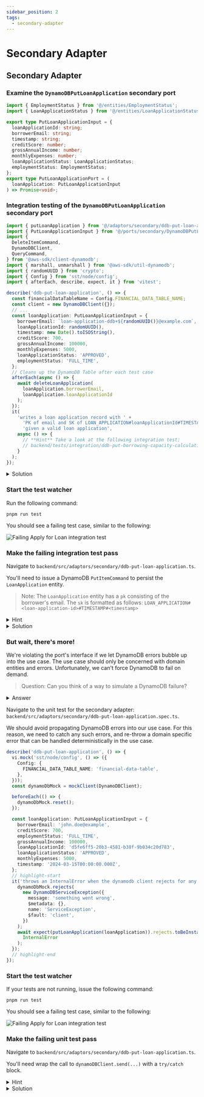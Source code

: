 ```yaml
---
sidebar_position: 2
tags:
  - secondary-adapter
---
```


# Secondary Adapter

## Secondary Adapter

### Examine the `DynamoDBPutLoanApplication` secondary port

```typescript title="backend/src/ports/secondary/DynamoDBPutLoanApplication.ts"
import { EmploymentStatus } from '@/entities/EmploymentStatus';
import { LoanApplicationStatus } from '@/entities/LoanApplicationStatus';

export type PutLoanApplicationInput = {
  loanApplicationId: string;
  borrowerEmail: string;
  timestamp: string;
  creditScore: number;
  grossAnnualIncome: number;
  monthlyExpenses: number;
  loanApplicationStatus: LoanApplicationStatus;
  employmentStatus: EmploymentStatus;
};
export type PutLoanApplicationPort = (
  loanApplication: PutLoanApplicationInput
) => Promise<void>;
```

### Integration testing of the `DynamoDBPutLoanApplication` secondary port

```typescript title="backend/tests/integration/ddb-put-loan-application.spec.ts"
import { putLoanApplication } from '@/adaptors/secondary/ddb-put-loan-application';
import { PutLoanApplicationInput } from '@/ports/secondary/DynamoDBPutLoanApplication';
import {
  DeleteItemCommand,
  DynamoDBClient,
  QueryCommand,
} from '@aws-sdk/client-dynamodb';
import { marshall, unmarshall } from '@aws-sdk/util-dynamodb';
import { randomUUID } from 'crypto';
import { Config } from 'sst/node/config';
import { afterEach, describe, expect, it } from 'vitest';

describe('ddb-put-loan-application', () => {
  const financialDataTableName = Config.FINANCIAL_DATA_TABLE_NAME;
  const client = new DynamoDBClient({});
  // ...
  const loanApplication: PutLoanApplicationInput = {
    borrowerEmail: `loan-application-ddb+${randomUUID()}@example.com`,
    loanApplicationId: randomUUID(),
    timestamp: new Date().toISOString(),
    creditScore: 700,
    grossAnnualIncome: 100000,
    monthlyExpenses: 5000,
    loanApplicationStatus: 'APPROVED',
    employmentStatus: 'FULL_TIME',
  };
  // Cleans up the DynamoDB Table after each test case
  afterEach(async () => {
    await deleteLoanApplication(
      loanApplication.borrowerEmail,
      loanApplication.loanApplicationId
    );
  });
  it(
    'writes a loan application record with ' +
      'PK of email and SK of LOAN_APPLICATION#loanApplicationId#TIMESTAMP#timestamp ' +
      'given a valid loan application',
    async () => {
      // **Hint** Take a look at the following integration test:
      // backend/tests/integration/ddb-put-borrowing-capacity-calculation.spec.ts
    }
  );
});
```

<details>
  <summary>Solution</summary>

```typescript title="backend/tests/integration/ddb-put-loan-application.spec.ts"
import { putLoanApplication } from '@/adaptors/secondary/ddb-put-loan-application';
import { PutLoanApplicationInput } from '@/ports/secondary/DynamoDBPutLoanApplication';
import {
  DeleteItemCommand,
  DynamoDBClient,
  QueryCommand,
} from '@aws-sdk/client-dynamodb';
import { marshall, unmarshall } from '@aws-sdk/util-dynamodb';
import { randomUUID } from 'crypto';
import { Config } from 'sst/node/config';
import { afterEach, describe, expect, it } from 'vitest';

describe('ddb-put-loan-application', () => {
  const financialDataTableName = Config.FINANCIAL_DATA_TABLE_NAME;
  const client = new DynamoDBClient({});
  const getLoanApplication = (email: string, loanApplicationId: string) =>
    client
      .send(
        new QueryCommand({
          TableName: financialDataTableName,
          KeyConditions: {
            pk: {
              ComparisonOperator: 'EQ',
              AttributeValueList: [{ S: email }],
            },
            sk: {
              ComparisonOperator: 'BEGINS_WITH',
              AttributeValueList: [
                {
                  S: `LOAN_APPLICATION#${loanApplicationId}`,
                },
              ],
            },
          },
        })
      )
      .then(({ Items }) => (Items?.length ? unmarshall(Items[0]!) : undefined));
  const deleteLoanApplication = (email: string, loanApplicationId: string) =>
    getLoanApplication(email, loanApplicationId).then(
      async (loanApplication) => {
        if (loanApplication) {
          await client.send(
            new DeleteItemCommand({
              TableName: financialDataTableName,
              Key: marshall({
                pk: email,
                sk:
                  `LOAN_APPLICATION#${loanApplicationId}` +
                  `#TIMESTAMP#${loanApplication.timestamp}`,
              }),
            })
          );
        }
      }
    );
  const loanApplication: PutLoanApplicationInput = {
    borrowerEmail: `loan-application-ddb+${randomUUID()}@example.com`,
    loanApplicationId: randomUUID(),
    timestamp: new Date().toISOString(),
    creditScore: 700,
    grossAnnualIncome: 100000,
    monthlyExpenses: 5000,
    loanApplicationStatus: 'APPROVED',
    employmentStatus: 'FULL_TIME',
  };
  afterEach(async () => {
    await deleteLoanApplication(
      loanApplication.borrowerEmail,
      loanApplication.loanApplicationId
    );
  });
  it(
    'writes a loan application record with ' +
      'PK of email and SK of LOAN_APPLICATION#loanApplicationId#TIMESTAMP#timestamp ' +
      'given a valid loan application',
    async () => {
      await putLoanApplication(loanApplication);
      await expect(
        getLoanApplication(
          loanApplication.borrowerEmail,
          loanApplication.loanApplicationId
        )
      ).resolves.toMatchObject({
        pk: loanApplication.borrowerEmail,
        sk:
          `LOAN_APPLICATION#${loanApplication.loanApplicationId}` +
          `#TIMESTAMP#${loanApplication.timestamp}`,
        loanApplicationId: loanApplication.loanApplicationId,
        timestamp: loanApplication.timestamp,
        creditScore: loanApplication.creditScore,
        grossAnnualIncome: loanApplication.grossAnnualIncome,
        monthlyExpenses: loanApplication.monthlyExpenses,
        loanApplicationStatus: loanApplication.loanApplicationStatus,
      });
    }
  );
});
```
</details>

### Start the test watcher

Run the following command:

```shell
pnpm run test
```

You should see a failing test case, similar to the following:

![Failing `Apply for Loan` integration test](/img/loan-application/failing-apply-for-loan-integration-test.png)

### Make the failing integration test pass

Navigate to `backend/src/adaptors/secondary/ddb-put-loan-application.ts`.

You'll need to issue a DynamoDB `PutItemCommand` to persist the `LoanApplication` entity.

>Note: The `LoanApplication` entity has a `pk` consisting of the borrower's email. The `sk` is formatted as follows: `LOAN_APPLICATION#<loan-application-id>#TIMESTAMP#<timestamp>` 

<details>
  <summary>Hint</summary>
  Take a look at the <code>backend/src/adaptors/secondary/ddb-put-borrowing-capacity-calculation.ts</code> secondary adapter.
</details>

<details>
  <summary>Solution</summary>

```typescript title="backend/src/adaptors/secondary/ddb-put-loan-application.ts"
import { InternalError } from '@/errors/InternalError';
import { PutLoanApplicationPort } from '@/ports/secondary/DynamoDBPutLoanApplication';
import { DynamoDBClient, PutItemCommand } from '@aws-sdk/client-dynamodb';
import { marshall } from '@aws-sdk/util-dynamodb';
import { Config } from 'sst/node/config';

const dynamoDbClient = new DynamoDBClient();

export const putLoanApplication: PutLoanApplicationPort = async ({
  borrowerEmail,
  loanApplicationId,
  timestamp,
  creditScore,
  grossAnnualIncome,
  monthlyExpenses,
  loanApplicationStatus,
  employmentStatus,
}) => {
  await dynamoDbClient.send(
    new PutItemCommand({
      TableName: Config.FINANCIAL_DATA_TABLE_NAME,
      Item: marshall({
        pk: borrowerEmail,
        sk: `LOAN_APPLICATION#${loanApplicationId}#TIMESTAMP#${timestamp}`,
        loanApplicationId,
        timestamp,
        creditScore,
        grossAnnualIncome,
        monthlyExpenses,
        loanApplicationStatus,
        employmentStatus,
      }),
    })
  );
};
```
</details>


### But wait, there's more!

We're violating the port's interface if we let DynamoDB errors bubble up into the use case. The use case should only be concerned with domain entities and errors. Unfortunately, we can't force DynamoDB to fail on demand. 


>Question: Can you think of a way to simulate a DynamoDB failure? 

<details>
  <summary>Answer</summary>
  If you thought of <code>mocks</code>, then you're on the right track!
</details>

Navigate to the unit test for the secondary adapter: `backend/src/adaptors/secondary/ddb-put-loan-application.spec.ts`.


We should avoid propagating DynamoDB errors into our use case. For this reason, we need to catch any such errors, and re-throw a domain specific error that can be handled deterministically in the use case. 


```typescript title="backend/src/adaptors/secondary/ddb-put-loan-application.spec.ts"
describe('ddb-put-loan-application', () => {
  vi.mock('sst/node/config', () => ({
    Config: {
      FINANCIAL_DATA_TABLE_NAME: 'financial-data-table',
    },
  }));
  const dynamoDbMock = mockClient(DynamoDBClient);

  beforeEach(() => {
    dynamoDbMock.reset();
  });

  const loanApplication: PutLoanApplicationInput = {
    borrowerEmail: 'john.doe@example',
    creditScore: 700,
    employmentStatus: 'FULL_TIME',
    grossAnnualIncome: 100000,
    loanApplicationId: 'd5fe6ff5-20b3-4581-b38f-9b034c20d783',
    loanApplicationStatus: 'APPROVED',
    monthlyExpenses: 5000,
    timestamp: '2024-03-15T00:00:00.000Z',
  };
  // highlight-start
  it('throws an InternalError when the dynamodb client rejects for any reason', async () => {
    dynamoDbMock.rejects(
      new DynamoDBServiceException({
        message: 'something went wrong',
        $metadata: {},
        name: 'ServiceException',
        $fault: 'client',
      })
    );
    await expect(putLoanApplication(loanApplication)).rejects.toBeInstanceOf(
      InternalError
    );
  });
  // highlight-end
});
```

### Start the test watcher

If your tests are not running, issue the following command:

```shell
pnpm run test
```

You should see a failing test case, similar to the following:

![Failing `Apply for Loan` integration test](/img/loan-application/failing-apply-for-loan-unit-test.png)

### Make the failing unit test pass

Navigate to `backend/src/adaptors/secondary/ddb-put-loan-application.ts`.

You'll need wrap the call to `dynamoDBClient.send(...)` with a `try/catch` block.

<details>
  <summary>Hint</summary>
  We want to stop DynamoDB errors from being propagated. Catch any error that is thrown and throw a <code>InternalError</code> instead.
</details>

<details>
  <summary>Solution</summary>

```typescript title="backend/src/adaptors/secondary/ddb-put-loan-application.ts"
// highlight-next-line
try {
  await dynamoDbClient.send(
    new PutItemCommand({
      TableName: Config.FINANCIAL_DATA_TABLE_NAME,
      Item: marshall({
        pk: borrowerEmail,
        sk: `LOAN_APPLICATION#${loanApplicationId}#TIMESTAMP#${timestamp}`,
        loanApplicationId,
        timestamp,
        creditScore,
        grossAnnualIncome,
        monthlyExpenses,
        loanApplicationStatus,
        employmentStatus,
      }),
    })
  );
// highlight-start
} catch (e) {
  throw new InternalError(
    'Failed to put loan application to financial data table'
  );
}
// highlight-end
```
</details>